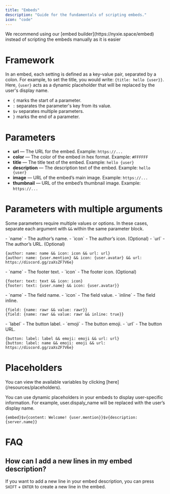 ```yaml
---
title: "Embeds"
description: "Guide for the fundamentals of scripting embeds."
icon: "code"
---
```


<Tip>
  We recommend using our [embed builder](https://nyxie.space/embed) instead of scripting the embeds manually as it is easier
</Tip>

# Framework

In an embed, each setting is defined as a key-value pair, separated by a colon. For example, to set the title, you would write: `{title: hello {user}}`. Here, `{user}` acts as a dynamic placeholder that will be replaced by the user's display name.

- `{` marks the start of a parameter.
- `:` separates the parameter's key from its value.
- `$v` separates multiple parameters.
- `}` marks the end of a parameter.

# Parameters

- **url** — The URL for the embed. Example: `https://...`
- **color** — The color of the embed in hex format. Example: `#FFFFFF`
- **title** — The title text of the embed. Example: `hello {user}`
- **description** — The description text of the embed. Example: `hello {user}`
- **image** — URL of the embed’s main image. Example: `https://...`
- **thumbnail** — URL of the embed’s thumbnail image. Example: `https://...`

# Parameters with multiple arguments

Some parameters require multiple values or options. In these cases, separate each argument with `&&` within the same parameter block.

<Accordion title="Author">
  - `name` - The author’s name.
  - `icon` - The author’s icon. (Optional)
  - `url` - The author’s URL. (Optional)

  ```
  {author: name: name && icon: icon && url: url}
  {author: name: {user.mention} && icon: {user.avatar} && url: https://discord.gg/zaXsZF7V6e}
  ```
</Accordion>

<Accordion title="Footer">
  - `name` - The footer text.
  - `icon` - The footer icon. (Optional)

  ```
  {footer: text: text && icon: icon}
  {footer: text: {user.name} && icon: {user.avatar}}
  ```
</Accordion>

<Accordion title="Field">
  - `name` - The field name.
  - `icon` - The field value.
  - `inline` - The field inline.

  ```
  {field: {name: rawr && value: rawr}}
  {field: {name: rawr && value: rawr && inline: true}}
  ```
</Accordion>

<Accordion title="Button">
  - `label` - The button label.
  - `emoji` - The button emoji.
  - `url` - The button URL.

  ```
  {button: label: label && emoji: emoji && url: url}
  {button: label: name && emoji: emoji && url: https://discord.gg/zaXsZF7V6e}
  ```
</Accordion>

# Placeholders

<Info>
  You can view the available variables by clicking [here](/resources/placeholders).
</Info>

You can use dynamic placeholders in your embeds to display user-specific information. For example, user.dispaly_name will be replaced with the user’s display name.

```
{embed}$v{content: Welcome! {user.mention}}$v{description: {server.name}}
```

# FAQ

## How can I add a new lines in my embed description?

If you want to add a new line in your embed description, you can press `SHIFT` \+ `ENTER` to create a new line in the embed.

## 